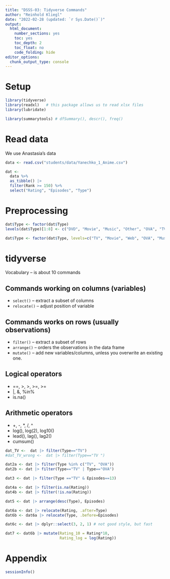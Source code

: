 ```yaml
---
title: "DSSS-03: Tidyverse Commands"
author: "Reinhold Kliegl"
date: "2022-02-28 (updated: `r Sys.Date()`)"
output:
  html_document:
    number_sections: yes
    toc: yes
    toc_depth: 2
    toc_float: no
    code_folding: hide
editor_options: 
  chunk_output_type: console
---
```


# Setup

```r
library(tidyverse)
library(readxl)   # this package allows us to read xlsx files
library(lubridate)

library(summarytools) # dfSummary(), descr(), freq()
```

# Read data 

We use Anastasia's data

```r
data <- read.csv("students/data/Yanechko_1_Anime.csv")

dat <- 
  data %>% 
  as_tibble() |>  
  filter(Rank >= 150) %>%
  select("Rating", "Episodes", "Type")
```

# Preprocessing

```r
dat$Type <- factor(dat$Type)
levels(dat$Type)[1:8] <- c("DVD", "Movie", "Music", "Other", "OVA", "TV", "TV_Sp", "Web")

dat$Type <- factor(dat$Type, levels=c("TV", "Movie", "Web", "OVA", "Music", "TV_Sp", "DVD", "Other"))
```


# tidyverse
 
Vocabulary -- is about 10 commands

## Commands working on columns (variables)

+ `select()` -- extract a subset of columns
+ `relocate()` -- adjust position of variable

## Commands works on rows (usually observations)

+ `filter()` -- extract a subset of rows 
+ `arrange()` -- orders the observations in the data frame
+ `mutate()` -- add new variables/columns, unless you overwrite an existing one.
    
## Logical operators

+ ==, >, >, >=, >=
+ |, &,  %in%
+ is.na()

    
## Arithmetic operators

+ +, -, *, /, ^
+ log(), log(2), log10()
+ lead(), lag(), lag2()
+ cumsum()
    

```r
dat_TV <-  dat |> filter(Type=="TV")
#dat_TV_wrong <-  dat |> filter(Type=="TV ")

dat2a <- dat |> filter(Type %in% c("TV", "OVA"))
dat2b <- dat |> filter(Type=="TV" | Type=="OVA")

dat3 <- dat |> filter(Type =="TV" & Episodes==13)

dat4a <- dat |> filter(is.na(Rating))
dat4b <- dat |> filter(!is.na(Rating))

dat5 <- dat |> arrange(desc(Type), Episodes)

dat6a <- dat |> relocate(Rating, .after=Type)
dat6b <- dat6a |> relocate(Type, .before=Episodes)

dat6c <- dat |> dplyr::select(3, 2, 1) # not good style, but fast

dat7 <- dat6b |> mutate(Rating_10 = Rating*10,
                        Rating_log = log(Rating))
```


# Appendix

```r
sessionInfo()
```

